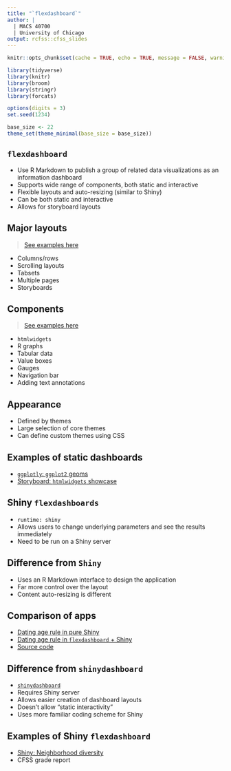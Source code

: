 ```yaml
---
title: "`flexdashboard`"
author: |
  | MACS 40700
  | University of Chicago
output: rcfss::cfss_slides
---
```


```r
knitr::opts_chunk$set(cache = TRUE, echo = TRUE, message = FALSE, warning = FALSE)
```

```r
library(tidyverse)
library(knitr)
library(broom)
library(stringr)
library(forcats)

options(digits = 3)
set.seed(1234)

base_size <- 22
theme_set(theme_minimal(base_size = base_size))
```

## `flexdashboard`

* Use R Markdown to publish a group of related data visualizations as an information dashboard
* Supports wide range of components, both static and interactive
* Flexible layouts and auto-resizing (similar to Shiny)
* Can be both static and interactive
* Allows for storyboard layouts

## Major layouts

> [See examples here](https://rmarkdown.rstudio.com/flexdashboard/layouts.html)

* Columns/rows
* Scrolling layouts
* Tabsets
* Multiple pages
* Storyboards

## Components

> [See examples here](https://rmarkdown.rstudio.com/flexdashboard/using.html#components)

* `htmlwidgets`
* R graphs
* Tabular data
* Value boxes
* Gauges
* Navigation bar
* Adding text annotations

## Appearance

* Defined by themes
* Large selection of core themes
* Can define custom themes using CSS

## Examples of static dashboards

* [`ggplotly`: `ggplot2` geoms](https://beta.rstudioconnect.com/jjallaire/htmlwidgets-ggplotly-geoms/)
* [Storyboard: `htmlwidgets` showcase](https://beta.rstudioconnect.com/jjallaire/htmlwidgets-showcase-storyboard/)

## Shiny `flexdashboards`

* `runtime: shiny`
* Allows users to change underlying parameters and see the results immediately
* Need to be run on a Shiny server

## Difference from `Shiny`

* Uses an R Markdown interface to design the application
* Far more control over the layout
* Content auto-resizing is different

## Comparison of apps

* [Dating age rule in pure Shiny](https://bensoltoff.shinyapps.io/cfss-age-rule/)
* [Dating age rule in `flexdashboard` + Shiny](https://bensoltoff.shinyapps.io/age-rule-flexdashboard/)
* [Source code](https://github.com/bensoltoff/age-rule)

## Difference from `shinydashboard`

* [`shinydashboard`](https://rstudio.github.io/shinydashboard/index.html)
* Requires Shiny server
* Allows easier creation of dashboard layouts
* Doesn't allow "static interactivity"
* Uses more familiar coding scheme for Shiny

## Examples of Shiny `flexdashboard`

* [Shiny: Neighborhood diversity](https://walkerke.shinyapps.io/neighborhood_diversity/)
* CFSS grade report
